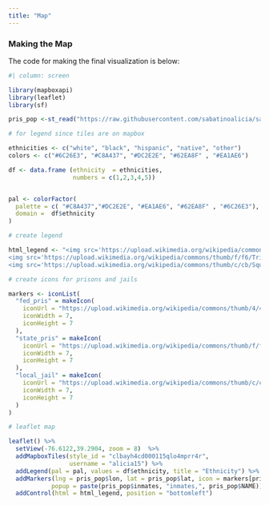 ```yaml
---
title: "Map"
---
```


### Making the Map

The code for making the final visualization is below:

``` r
#| column: screen

library(mapboxapi)
library(leaflet)
library(sf)

pris_pop <-st_read("https://raw.githubusercontent.com/sabatinoalicia/sabatinoalicia.github.io/main/data/md_prisons.geojson", quiet= TRUE)

# for legend since tiles are on mapbox

ethnicities <- c("white", "black", "hispanic", "native", "other")
colors <- c("#6C26E3", "#C8A437", "#DC2E2E", "#62EA8F" , "#EA1AE6")

df <- data.frame (ethnicity  = ethnicities,
                  numbers = c(1,2,3,4,5))


pal <- colorFactor(
  palette = c( "#C8A437","#DC2E2E", "#EA1AE6", "#62EA8F" , "#6C26E3"),
  domain =  df$ethnicity
)

# create legend

html_legend <- "<img src='https://upload.wikimedia.org/wikipedia/commons/thumb/4/4c/Circle_Grey_Solid.svg/1200px-Circle_Grey_Solid.svg.png'width='7' height='7'> federal prison<br/>
<img src='https://upload.wikimedia.org/wikipedia/commons/thumb/f/f6/Triangle_gray.svg/1200px-Triangle_gray.svg.png' width='7' height='7'> state prison<br/>
<img src='https://upload.wikimedia.org/wikipedia/commons/thumb/c/cb/Square_gray.svg/1200px-Square_gray.svg.png' width='7' height='7'> local jail"

# create icons for prisons and jails

markers <- iconList(
  "fed_pris" = makeIcon(
    iconUrl = "https://upload.wikimedia.org/wikipedia/commons/thumb/4/4c/Circle_Grey_Solid.svg/1200px-Circle_Grey_Solid.svg.png",
    iconWidth = 7,
    iconHeight = 7
  ),
  "state_pris" = makeIcon(
    iconUrl = "https://upload.wikimedia.org/wikipedia/commons/thumb/f/f6/Triangle_gray.svg/1200px-Triangle_gray.svg.png",
    iconWidth = 7,
    iconHeight = 7
  ),
  "local_jail" = makeIcon(
    iconUrl = "https://upload.wikimedia.org/wikipedia/commons/thumb/c/cb/Square_gray.svg/1200px-Square_gray.svg.png",
    iconWidth = 7,
    iconHeight = 7
  )
)

# leaflet map

leaflet() %>%
  setView(-76.6122,39.2904, zoom = 8)  %>%
  addMapboxTiles(style_id = "clbayh4cd000115qlo4mprr4r",
                 username = "alicia15") %>%
  addLegend(pal = pal, values = df$ethnicity, title = "Ethnicity") %>%
  addMarkers(lng = pris_pop$lon, lat = pris_pop$lat, icon = markers[pris_pop$type],
            popup = paste(pris_pop$inmates, "inmates,", pris_pop$NAME)) %>%
  addControl(html = html_legend, position = "bottomleft")

```